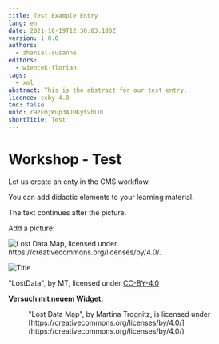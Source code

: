 ```yaml
---
title: Test Example Entry
lang: en
date: 2021-10-19T12:30:03.180Z
version: 1.0.0
authors:
  - zhanial-susanne
editors:
  - wiencek-florian
tags:
  - xml
abstract: This is the abstract for our test entry.
licence: ccby-4.0
toc: false
uuid: r9zEmjWup3AJ0KytvhLUL
shortTitle: Test
---
```

# **Workshop - Test**

Let us create an enty in the CMS workflow.

<SideNote type="note" title="Hint">
You can add didactic elements to your learning material.
</SideNote>

The text continues after the picture.

Add a picture:

![](images/datalifecycle.png "Lost Data Map, licensed under https://creativecommons.org/licenses/by/4.0/. ")

![](images/datalifecycle.png "Title")

<figcaption>"LostData", by MT, licensed under <a href="https://creativecommons.org/licenses/by/4.0">CC-BY-4.0</a></figcaption>



**Versuch mit neuem Widget:**

<Figure src="images/datalifecycle.png">
"Lost Data Map", by Martina Trognitz, is licensed under [https://creativecommons.org/licenses/by/4.0/](https://creativecommons.org/licenses/by/4.0/)
</Figure>